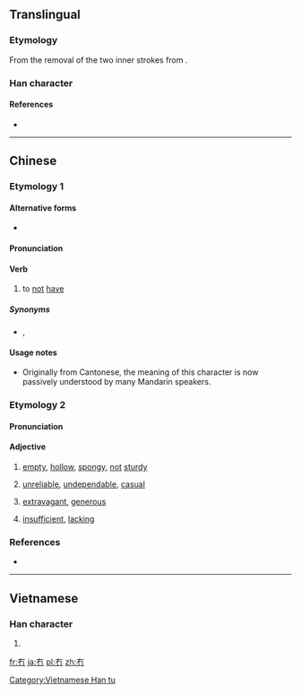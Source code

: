 {{character info/new}}

==Translingual==

===Etymology===
From the removal of the two inner strokes from {{m|mul|有||to have|sc=Hani}}.

===Han character===
{{Han char|rn=13|rad=冂|as=02|sn=4|four=40227|canj=KB,XKB|ids=⿱𠂇冂}}

====References====
* {{Han ref|kx=0128.351|hdz=10096.170|uh=5187|ud=20871|bh=C94E|bd=51534}}

----

==Chinese==
{{zh-forms}}

===Etymology 1===

====Alternative forms====
* {{zh-l|無}}

====Pronunciation====
{{zh-pron
|m=mǎo,mǒu
|c=mou5
|h=pfs=mò
|cat=v
}}

====Verb====
{{zh-verb}}

# {{cx|dialectal|chiefly|Cantonese|lang=zh}} to [[not]] [[have]]
#: {{zh-usex|你 '''冇''' 女朋友？梗係 唔 信 吖{a1}！…或者 有。你 唔知 啫。|Of course I don't believe that you '''don't have''' a girlfriend! Maybe you do have one, but you just don't know it.|C|ref={{l|zh|w:Priscilla Chan|陳慧嫻}}, {{l|zh|w:zh:紅茶館_(歌曲)|紅茶館}}}}

=====Synonyms=====
* {{qualifier|chiefly Mandarin}} {{zh-l|沒}}, {{zh-l|沒有}}

====Usage notes====
* Originally from Cantonese, the meaning of this character is now passively understood by many Mandarin speakers.

===Etymology 2===

====Pronunciation====
{{zh-pron
|h=pfs=phang
|mn=phàⁿ
|mn-t=pan3
|cat=a
}}

====Adjective====
{{zh-adj}}

# {{cx|Min Nan|Hakka|lang=zh}} [[empty]], [[hollow]], [[spongy]], [[not]] [[sturdy]]
#: {{zh-usex|冇柴|'''porous''' wood|MN|tr=phàⁿ-chhâ}}
# {{cx|Min Nan|Hakka|lang=zh}} [[unreliable]], [[undependable]], [[casual]]
# {{cx|Min Nan|lang=zh}} [[extravagant]], [[generous]]
#: {{zh-usex|冇手|'''generous'''|MN|tr=phàⁿ-chhiú}}
# {{cx|Hakka|lang=zh}} [[insufficient]], [[lacking]]

===References===
* {{reference-book|last=|first=|year=2007|title=[[w:Hanyu Da Cidian|Hanyu Da Cidian 3.0]]|language=Mandarin|publisher=[[w:Commercial Press|Commercial Press]]|location=[[Hong Kong]]|id=ISBN 9789620702778}}

----

==Vietnamese==

===Han character===
{{vi-hantu|[[mậu]]|rs=冂02}}

# {{defn|lang=vi|sort=冂02}}

[[Category:Vietnamese Han tu]]

[[fr:冇]]
[[ja:冇]]
[[pl:冇]]
[[zh:冇]]